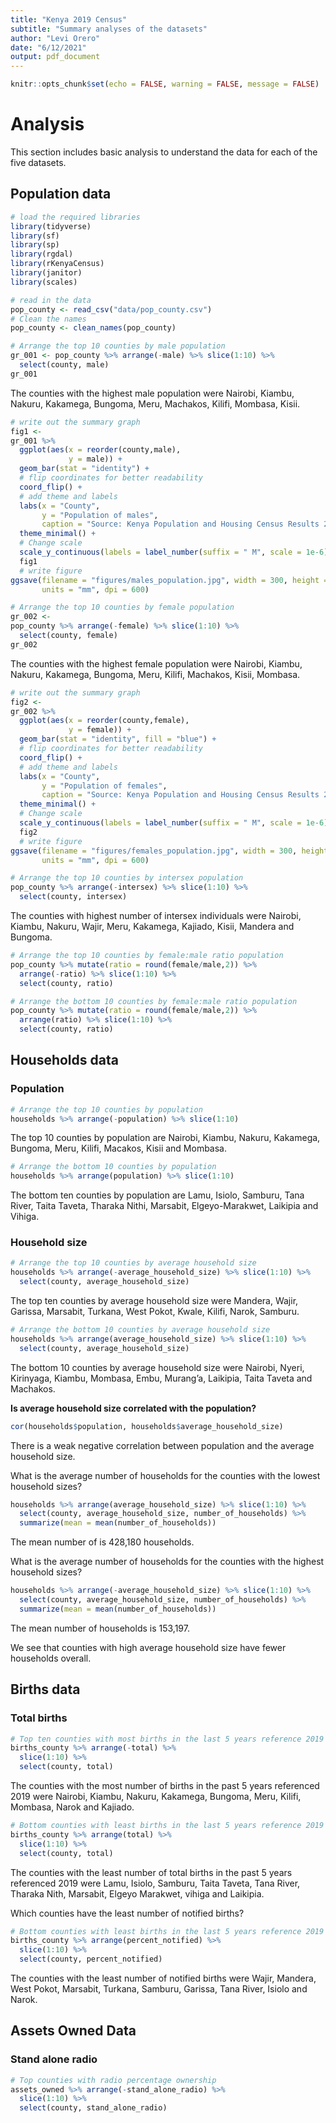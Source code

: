 ```yaml
---
title: "Kenya 2019 Census"
subtitle: "Summary analyses of the datasets"
author: "Levi Orero"
date: "6/12/2021"
output: pdf_document
---
```


```r
knitr::opts_chunk$set(echo = FALSE, warning = FALSE, message = FALSE)
```

# Analysis

This section includes basic analysis to understand the data for each of the five datasets.

## Population data

```r
# load the required libraries
library(tidyverse)
library(sf)
library(sp)
library(rgdal)
library(rKenyaCensus)
library(janitor)
library(scales)
```

```r
# read in the data
pop_county <- read_csv("data/pop_county.csv")
# Clean the names
pop_county <- clean_names(pop_county)
```



```r
# Arrange the top 10 counties by male population
gr_001 <- pop_county %>% arrange(-male) %>% slice(1:10) %>% 
  select(county, male)
gr_001
```

The counties with the highest male population were Nairobi, Kiambu, Nakuru, Kakamega, Bungoma, Meru, Machakos, Kilifi, Mombasa, Kisii.
```r
# write out the summary graph
fig1 <- 
gr_001 %>% 
  ggplot(aes(x = reorder(county,male),
             y = male)) +
  geom_bar(stat = "identity") +
  # flip coordinates for better readability
  coord_flip() +
  # add theme and labels
  labs(x = "County",
       y = "Population of males",
       caption = "Source: Kenya Population and Housing Census Results 2019") +
  theme_minimal() +
  # Change scale
  scale_y_continuous(labels = label_number(suffix = " M", scale = 1e-6)) # millions
  fig1
  # write figure
ggsave(filename = "figures/males_population.jpg", width = 300, height = 250,
       units = "mm", dpi = 600)
```


```r
# Arrange the top 10 counties by female population
gr_002 <- 
pop_county %>% arrange(-female) %>% slice(1:10) %>% 
  select(county, female)
gr_002
```

The counties with the highest female population were Nairobi, Kiambu, Nakuru, Kakamega, Bungoma, Meru, Kilifi, Machakos, Kisii, Mombasa.

```r
# write out the summary graph
fig2 <- 
gr_002 %>% 
  ggplot(aes(x = reorder(county,female),
             y = female)) +
  geom_bar(stat = "identity", fill = "blue") +
  # flip coordinates for better readability
  coord_flip() +
  # add theme and labels
  labs(x = "County",
       y = "Population of females",
       caption = "Source: Kenya Population and Housing Census Results 2019") +
  theme_minimal() +
  # Change scale
  scale_y_continuous(labels = label_number(suffix = " M", scale = 1e-6)) # millions
  fig2
  # write figure
ggsave(filename = "figures/females_population.jpg", width = 300, height = 250,
       units = "mm", dpi = 600)
```


```r
# Arrange the top 10 counties by intersex population
pop_county %>% arrange(-intersex) %>% slice(1:10) %>% 
  select(county, intersex)
```

The counties with highest number of intersex individuals were Nairobi, Kiambu, Nakuru, Wajir, Meru, Kakamega, Kajiado, Kisii, Mandera and Bungoma.

```r
# Arrange the top 10 counties by female:male ratio population
pop_county %>% mutate(ratio = round(female/male,2)) %>% 
  arrange(-ratio) %>% slice(1:10) %>% 
  select(county, ratio)
```

```r
# Arrange the bottom 10 counties by female:male ratio population
pop_county %>% mutate(ratio = round(female/male,2)) %>% 
  arrange(ratio) %>% slice(1:10) %>% 
  select(county, ratio)
```


## Households data

### Population
```r
# Arrange the top 10 counties by population
households %>% arrange(-population) %>% slice(1:10)
```

The top 10 counties by population are Nairobi, Kiambu, Nakuru, Kakamega, Bungoma, Meru, Kilifi, Macakos, Kisii and Mombasa.

```r
# Arrange the bottom 10 counties by population
households %>% arrange(population) %>% slice(1:10)
```

The bottom ten counties by population are Lamu, Isiolo, Samburu, Tana River, Taita Taveta, Tharaka Nithi, Marsabit, Elgeyo-Marakwet, Laikipia and Vihiga.

### Household size

```r
# Arrange the top 10 counties by average household size
households %>% arrange(-average_household_size) %>% slice(1:10) %>% 
  select(county, average_household_size)
```

The top ten counties by average household size were Mandera, Wajir, Garissa, Marsabit, Turkana, West Pokot, Kwale, Kilifi, Narok, Samburu.

```r
# Arrange the bottom 10 counties by average household size
households %>% arrange(average_household_size) %>% slice(1:10) %>% 
  select(county, average_household_size)
```

The bottom 10 counties by average household size were Nairobi, Nyeri, Kirinyaga, Kiambu, Mombasa, Embu, Murang'a, Laikipia, Taita Taveta and Machakos.

**Is average household size correlated with the population?**

```r
cor(households$population, households$average_household_size)
```
There is a weak negative correlation between population and the average household size.

What is the average number of households for the counties with the lowest household sizes?

```r
households %>% arrange(average_household_size) %>% slice(1:10) %>% 
  select(county, average_household_size, number_of_households) %>% 
  summarize(mean = mean(number_of_households))

```
The mean number of is 428,180 households.

What is the average number of households for the counties with the highest household sizes?

```r
households %>% arrange(-average_household_size) %>% slice(1:10) %>% 
  select(county, average_household_size, number_of_households) %>% 
  summarize(mean = mean(number_of_households))
```
The mean number of households is 153,197.

We see that counties with high average household size have fewer households overall.

## Births data

### Total births

```r
# Top ten counties with most births in the last 5 years reference 2019
births_county %>% arrange(-total) %>%
  slice(1:10) %>% 
  select(county, total)
```


The counties with the most number of births in the past 5 years referenced 2019 were Nairobi, Kiambu, Nakuru, Kakamega, Bungoma, Meru, Kilifi, Mombasa, Narok and Kajiado.

```r
# Bottom counties with least births in the last 5 years reference 2019
births_county %>% arrange(total) %>%
  slice(1:10) %>% 
  select(county, total)
```

The counties with the least number of total births in the past 5 years referenced 2019 were Lamu, Isiolo, Samburu, Taita Taveta, Tana River, Tharaka Nith, Marsabit, Elgeyo Marakwet, vihiga and Laikipia.

Which counties have the least number of notified births?

```r
# Bottom counties with least births in the last 5 years reference 2019
births_county %>% arrange(percent_notified) %>%
  slice(1:10) %>% 
  select(county, percent_notified)
```

The counties with the least number of notified births were Wajir, Mandera, West Pokot, Marsabit, Turkana, Samburu, Garissa, Tana River, Isiolo and Narok.

## Assets Owned Data

### Stand alone radio
```r
# Top counties with radio percentage ownership
assets_owned %>% arrange(-stand_alone_radio) %>%
  slice(1:10) %>% 
  select(county, stand_alone_radio)
```


